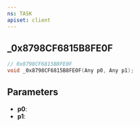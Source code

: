 ```yaml
---
ns: TASK
apiset: client
---
```

## _0x8798CF6815B8FE0F

```c
// 0x8798CF6815B8FE0F
void _0x8798CF6815B8FE0F(Any p0, Any p1);
```


## Parameters
* **p0**:
* **p1**:
